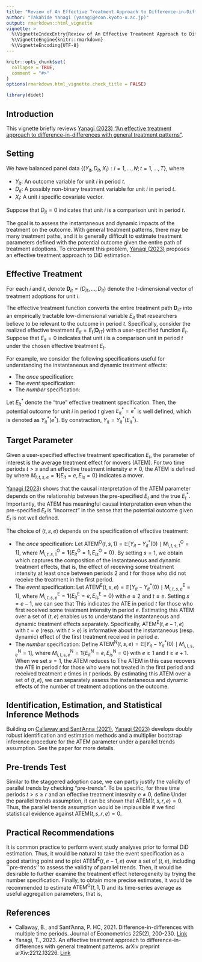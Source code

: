---
title: "Review of An Effective Treatment Approach to Difference-in-Differences with General Treatment Patterns"
author: "Takahide Yanagi (yanagi@econ.kyoto-u.ac.jp)"
output: rmarkdown::html_vignette
vignette: >
  %\VignetteIndexEntry{Review of An Effective Treatment Approach to Difference-in-Differences with General Treatment Patterns}
  %\VignetteEngine{knitr::rmarkdown}
  %\VignetteEncoding{UTF-8}
---

```{r, include = FALSE}
knitr::opts_chunk$set(
  collapse = TRUE,
  comment = "#>"
)
options(rmarkdown.html_vignette.check_title = FALSE)
```

```{r setup, include = FALSE}
library(didet)
```

## Introduction

This vignette briefly reviews [Yanagi (2023) "An effective treatment approach to difference-in-differences with general treatment patterns"](https://doi.org/10.48550/arXiv.2212.13226).

## Setting

We have balanced panel data $\{ (Y_{it}, D_{it}, X_i): i = 1, \dots, N; t = 1, \dots, T \}$, where

- $Y_{it}$: An outcome variable for unit $i$ in period $t$.
- $D_{it}$: A possibly non-binary treatment variable for unit $i$ in period $t$.
- $X_i$: A unit $i$ specific covariate vector.

Suppose that $D_{it} = 0$ indicates that unit $i$ is a comparison unit in period $t$.

The goal is to assess the instantaneous and dynamic impacts of the treatment on the outcome.
With general treatment patterns, there may be many treatment paths, and it is generally difficult to estimate treatment parameters defined with the potential outcome given the entire path of treatment adoptions.
To circumvent this problem, [Yanagi (2023)](https://doi.org/10.48550/arXiv.2212.13226) proposes an effective treatment approach to DiD estimation.

## Effective Treatment

For each $i$ and $t$, denote $\mathbf{D}_{it} = (D_{i1}, \dots, D_{it})$ denote the $t$-dimensional vector of treatment adoptions for unit $i$.

The effective treatment function converts the entire treatment path $\mathbf{D}_{iT}$ into an empirically tractable low-dimensional variable $E_{it}$ that researchers believe to be relevant to the outcome in period $t$.
Specifically, consider the realized effective treatment $E_{it} = E_t(\mathbf{D}_{iT})$ with a user-specified function $E_t$.
Suppose that $E_{it} = 0$ indicates that unit $i$ is a comparison unit in period $t$ under the chosen effective treatment $E_t$.

For example, we consider the following specifications useful for understanding the instantaneous and dynamic treatment effects:

- The *once* specification:
\begin{align*}
  E_{it}^{\text{O}} = \mathbf{1}\{ \mathbf{D}_{it} \neq 0 \}.
\end{align*}
- The *event* specification:
\begin{align*}
  E_{it}^{\text{E}} = 
		\begin{cases}
			\min \{ s \le t : D_{is} \neq 0 \} & \text{if $\mathbf{D}_{it} \neq 0$} \\
			0 &  \text{otherwise}
		\end{cases}
\end{align*}
- The *number* specification: 
\begin{align*}
  E_{it}^{\text{N}} = \sum_{s=1}^t \mathbf{1}\{ D_{is} \neq 0 \}.
\end{align*}

Let $E_{it}^*$ denote the "true" effective treatment specification.
Then, the potential outcome for unit $i$ in period $t$ given $E_{it}^* = e^*$ is well defined, which is denoted as $Y_{it}^*(e^*)$.
By constraction, $Y_{it} = Y_{it}^*(E_{it}^*)$.

## Target Parameter

Given a user-specified effective treatment specification $E_t$, the parameter of interest is the average treatment effect for movers (ATEM).
For two time periods $t > s$ and an effective treatment intensity $e \neq 0$, the ATEM is defined by
\begin{align*}
  \text{ATEM}(t, s, e) = \mathbb{E}[ Y_{it} - Y_{it}^*(0) \mid M_{i,t,s,e} = 1 ],  
\end{align*}
where $M_{i,t,s,e} = \mathbf{1}\{ E_{it} = e, E_{is} = 0 \}$ indicates a mover.

[Yanagi (2023)](https://doi.org/10.48550/arXiv.2212.13226) shows that the causal interpretation of the ATEM parameter depends on the relationship between the pre-specified $E_t$ and the true $E_t^*$.
Importantly, the ATEM has meaningful causal interpretation even when the pre-specified $E_t$ is "incorrect" in the sense that the potential outcome given $E_t$ is not well defined.

The choice of $(t, s, e)$ depends on the specification of effective treatment:

- The *once* specification:
Let $\text{ATEM}^{\text{O}}(t, s, 1) = \mathbb{E} [ Y_{it} - Y_{it}^*(0) \mid M_{i,t,s,1}^{\text{O}} = 1 ]$, where $M_{i,t,s,1}^{\text{O}} = \mathbf{1}\{ E_{it}^{\text{O}} = 1, E_{is}^{\text{O}} = 0 \}$.
By setting $s = 1$, we obtain
\begin{align*}
	\text{ATEM}^{\text{O}}(t, 1, 1)
	= \mathbb{E} [ Y_{it} - Y_{it}^*(0) \mid D_{i1} = 0, \mathbf{D}_{it} \neq 0 ],
\end{align*}
which captures the composition of the instantaneous and dynamic treatment effects, that is, the effect of receiving some treatment intensity at least once between periods $2$ and $t$ for those who did not receive the treatment in the first period.
- The *event* specification:
Let $\text{ATEM}^{\text{E}}(t, s, e) = \mathbb{E} [ Y_{it} - Y_{it}^*(0) \mid M_{i,t,s,e}^{\text{E}} = 1 ]$, where $M_{i,t,s,e}^{\text{E}} = \mathbf{1}\{ E_{it}^{\text{E}} = e, E_{is}^{\text{E}} = 0 \}$ with $e \ge 2$ and $t \ge e$.
Setting $s = e - 1$, we can see that
\begin{align*}
	\text{ATEM}^{\text{E}}(t, e-1, e)
	= \mathbb{E} \left[ Y_{it} - Y_{it}^*(0) \mid \mathbf{D}_{i,e-1} = 0, D_{ie} \neq 0 \right].
\end{align*}
This indicates the ATE in period $t$ for those who first received some treatment intensity in period $e$.
Estimating this ATEM over a set of $(t, e)$ enables us to understand the instantaneous and dynamic treatment effects separately.
Specifically, $\text{ATEM}^{\text{E}}(t, e-1, e)$ with $t = e$ (resp. with $t > e$) is informative about the instantaneous (resp. dynamic) effect of the first treatment received in period $e$.
- The *number* specification:
Define $\text{ATEM}^{\text{N}}(t, s, e) = \mathbb{E} [ Y_{it} - Y_{it}^*(0) \mid M_{i,t,s,e}^{\text{N}} = 1 ]$, where $M_{i,t,s,e}^{\text{N}} = \mathbf{1}\{ E_{it}^{\text{N}} = e, E_{is}^{\text{N}} = 0 \}$ with $e \ge 1$ and $t \ge e + 1$.
When we set $s = 1$, the ATEM reduces to
\begin{align*}
	\text{ATEM}^{\text{N}}(t, 1, e)
	= \mathbb{E} \left[ Y_{it} - Y_{it}^*(0) \; \middle| \; D_{i1} = 0, \sum_{r=2}^t \mathbf{1}\{ D_{ir} \neq 0 \} = e \right].
\end{align*}
The ATEM in this case recovers the ATE in period $t$ for those who were not treated in the first period and received treatment $e$ times in $t$ periods.
By estimating this ATEM over a set of $(t, e)$, we can separately assess the instantaneous and dynamic effects of the number of treatment adoptions on the outcome.

## Identification, Estimation, and Statistical Inference Methods

Building on [Callaway and Sant'Anna (2021)](https://doi.org/10.1016/j.jeconom.2020.12.001), [Yanagi (2023)](https://doi.org/10.48550/arXiv.2212.13226) develops doubly robust identification and estimation methods and a multiplier bootstrap inference procedure for the ATEM parameter under a parallel trends assumption.
See the paper for more details.

## Pre-trends Test

Similar to the staggered adoption case, we can partly justify the validity of parallel trends by checking "pre-trends".
To be specific, for three time periods $t > s \ge r$ and an effective treatment intesnity $e \neq 0$, define
\begin{align*}
  \text{ATEM}(t, s, r, e) = \mathbb{E}[ Y_{ir} - Y_{ir}^*(0) \mid M_{i,t,s,e} = 1 ].
\end{align*}
Under the parallel trends assumption, it can be shown that $\text{ATEM}(t, s, r, e) = 0$.
Thus, the parallel trends assumption would be implausible if we find statistical evidence against $\text{ATEM}(t, s, r, e) = 0$.

## Practical Recommendations

It is common practice to perform event study analyses prior to formal DiD estimation.
Thus, it would be natural to take the event specification as a good starting point and to plot $\text{ATEM}^{\mathrm{E}}(t, e-1, e)$ over a set of $(t, e)$, including ``pre-trends'' to assess the validity of parallel trends.
Then, it would be desirable to further examine the treatment effect heterogeneity by trying the number specification. 
Finally, to obtain more precise estimates, it would be recommended to estimate $\mathrm{ATEM}^{\mathrm{O}}(t, 1, 1)$ and its time-series average as useful aggregation parameters, that is,
\begin{align*}
	\mathrm{ATEM}^{\mathrm{AGG}}
	= \frac{1}{(T - 1)} \sum_{t=2}^T \text{ATEM}^{\text{O}}(t, 1, 1).
\end{align*}

## References

- Callaway, B., and Sant’Anna, P. HC, 2021.
Difference-in-differences with multiple time periods. 
Journal of Econometrics 225(2), 200-230.
[Link](https://doi.org/10.1016/j.jeconom.2020.12.001)
- Yanagi, T., 2023. 
An effective treatment approach to difference-in-differences with general treatment patterns. 
arXiv preprint arXiv:2212.13226.
[Link](https://doi.org/10.48550/arXiv.2212.13226)
